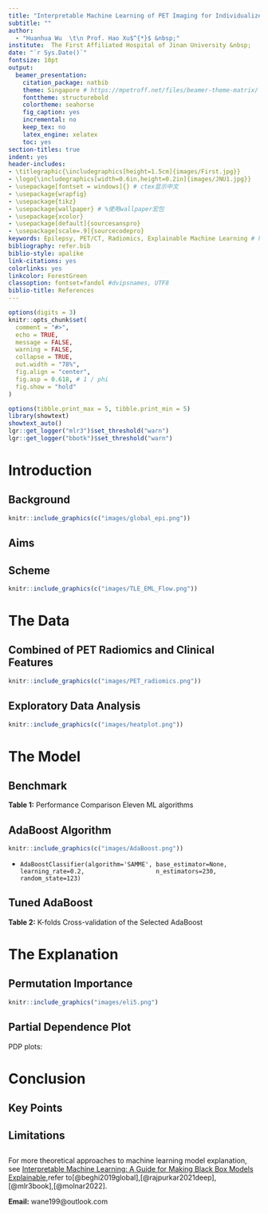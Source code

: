 ```yaml
---
title: "Interpretable Machine Learning of PET Imaging for Individualized Predictions of Seizure Outcomes after Temporal Lobe Epilepsy Surgery" # $^{18}$F-FDG 
subtitle: ""
author: 
  - "Huanhua Wu  \t\n Prof. Hao Xu$^{*}$ &nbsp;"
institute:  The First Affiliated Hospital of Jinan University &nbsp;
date: "`r Sys.Date()`"
fontsize: 10pt
output:
  beamer_presentation:
    citation_package: natbib
    theme: Singapore # https://mpetroff.net/files/beamer-theme-matrix/
    fonttheme: structurebold
    colortheme: seahorse
    fig_caption: yes
    incremental: no
    keep_tex: no
    latex_engine: xelatex
    toc: yes
section-titles: true
indent: yes
header-includes:
- \titlegraphic{\includegraphics[height=1.5cm]{images/First.jpg}}
- \logo{\includegraphics[width=0.6in,height=0.2in]{images/JNU1.jpg}}
- \usepackage[fontset = windows]{} # ctex显示中文
- \usepackage{wrapfig}
- \usepackage{tikz}
- \usepackage{wallpaper} # %使用wallpaper宏包
- \usepackage{xcolor}
- \usepackage[default]{sourcesanspro}
- \usepackage[scale=.9]{sourcecodepro}
keywords: Epilepsy, PET/CT, Radiomics, Explainable Machine Learning # https://www.kaggle.com/code/tentotheminus9/what-causes-heart-disease-explaining-the-model
bibliography: refer.bib
biblio-style: apalike
link-citations: yes
colorlinks: yes
linkcolor: ForestGreen
classoption: fontset=fandol #dvipsnames, UTF8
biblio-title: References
---
```

\setbeamercolor{titlelike}{bg=black,fg=white}
\newcommand\Background{%
\begin{tikzpicture}[remember picture,overlay]
\node[inner sep = 0pt, outer sep = 0pt,opacity=0.65]
  at (current page.center)
  {\includegraphics[width=\paperwidth,height=\paperheight]{images/AI.jpg}};
\end{tikzpicture}%
}

\def\begincols{\begin{columns}}
\def\begincol{\begin{column}}
\def\endcol{\end{column}}
\def\endcols{\end{columns}}

```r

options(digits = 3)
knitr::opts_chunk$set(
  comment = "#>",
  echo = TRUE,
  message = FALSE,
  warning = FALSE,
  collapse = TRUE,
  out.width = "78%",
  fig.align = "center",
  fig.asp = 0.618, # 1 / phi
  fig.show = "hold"
)
```

```r
options(tibble.print_max = 5, tibble.print_min = 5)
library(showtext)
showtext_auto()
lgr::get_logger("mlr3")$set_threshold("warn")
lgr::get_logger("bbotk")$set_threshold("warn")
```

# Introduction 

## Background

```r
knitr::include_graphics(c("images/global_epi.png"))
```

## Aims

\begin{columns}
\column{.45\textwidth}
\begin{figure}
\centering
% Requires \usepackage{graphicx}
\includegraphics[width=5.5cm]{images/Black-box.png}
\caption{Black-box of AI}
\end{figure}
\column{.65\textwidth}
\begin{figure}
\centering
% Requires \usepackage{graphicx}
\includegraphics[width=6.3cm]{images/xai.png}
\caption{Learning Performance Versus Explainability Trade-Off of AI}
\end{figure}
\end{columns}

<!-- ##  -->

<!-- ```{r echo=FALSE, out.width=c("70%", "80%"),fig.cap="Focus on Interpretability of ML"} -->
<!-- knitr::include_graphics(c("images/Black-box.png", "images/xai.png")) -->
<!-- ``` -->
## Scheme

```r
knitr::include_graphics(c("images/TLE_EML_Flow.png"))
```

# The Data

## Combined of PET Radiomics and Clinical Features

```r
knitr::include_graphics(c("images/PET_radiomics.png"))
```

## Exploratory Data Analysis

```r
knitr::include_graphics(c("images/heatplot.png"))
```

# The Model

## Benchmark

**Table 1:** Performance Comparison Eleven ML algorithms
\centering
\tiny
\begin{table}[]
\begin{tabular}{lllllllll} \hline
Model                           & Accuracy & AUC   & Recall & Prec. & F1    & Kappa & MCC   & APC   \\ \hline
Ada Boost Classifier            & 0.883    & 0.789 & 0.4    & 0.433 & 0.393 & 0.345 & 0.357 & 0.59  \\ 
Extreme Gradient Boosting       & 0.884    & 0.777 & 0.3    & 0.4   & 0.333 & 0.287 & 0.295 & 0.607 \\
Random Forest Classifier        & 0.884    & 0.763 & 0.2    & 0.35  & 0.25  & 0.217 & 0.23  & 0.612 \\
Gradient Boosting Classifier    & 0.89     & 0.762 & 0.35   & 0.483 & 0.39  & 0.346 & 0.36  & 0.591 \\
Light Gradient Boosting Machine & 0.859    & 0.749 & 0.25   & 0.325 & 0.267 & 0.211 & 0.221 & 0.512 \\
Logistic Regression             & 0.878    & 0.669 & 0.05   & 0.1   & 0.067 & 0.055 & 0.059 & 0.448 \\
Extra Trees Classifier          & 0.884    & 0.662 & 0.1    & 0.2   & 0.133 & 0.118 & 0.127 & 0.443 \\
K Neighbors Classifier          & 0.865    & 0.646 & 0.2    & 0.2   & 0.183 & 0.14  & 0.149 & 0.283 \\
Linear Discriminant Analysis    & 0.884    & 0.642 & 0.1    & 0.2   & 0.133 & 0.119 & 0.128 & 0.418 \\
Naive Bayes                     & 0.251    & 0.586 & 0.9    & 0.129 & 0.226 & 0.014 & 0.072 & 0.332 \\
Decision Tree Classifier        & 0.798    & 0.584 & 0.3    & 0.264 & 0.259 & 0.158 & 0.167 & 0.218 \\
Std                             & 0.047    & 0.172 & 0.320  & 0.490 & 0.367 & 0.368 & 0.384 & 0.200 \\ \hline
\end{tabular}
\end{table}

## AdaBoost Algorithm

```r
knitr::include_graphics(c("images/AdaBoost.png"))
```
- `AdaBoostClassifier(algorithm='SAMME', base_estimator=None, learning_rate=0.2,
                   n_estimators=230, random_state=123)` 

## Tuned AdaBoost

**Table 2:** K-folds Cross-validation of the Selected AdaBoost
\centering
\tiny
\begin{table}[]
\begin{tabular}{lllllllll}
\hline
\multicolumn{1}{c}{Tuned\_Ada} & \multicolumn{1}{c}{Accuracy} & \multicolumn{1}{c}{AUC} & \multicolumn{1}{c}{Recall} & \multicolumn{1}{c}{Prec.} & \multicolumn{1}{c}{F1} & \multicolumn{1}{c}{Kappa} & \multicolumn{1}{c}{MCC} & \multicolumn{1}{c}{APC} \\ \hline
1                              & 0.882                        & 0.733                   & 0.000                      & 0.000                     & 0.000                  & 0.000                     & 0.000                   & 0.361                   \\ 
2                              & 1.000                        & 1.000                   & 1.000                      & 1.000                     & 1.000                  & 1.000                     & 1.000                   & 1.000                   \\
3                              & 0.824                        & 0.550                   & 0.000                      & 0.000                     & 0.000                  & -0.085                    & -0.091                  & 0.183                   \\
4                              & 0.875                        & 0.893                   & 0.000                      & 0.000                     & 0.000                  & 0.000                     & 0.000                   & 0.500                   \\
5                              & 0.938                        & 0.929                   & 0.500                      & 1.000                     & 0.667                  & 0.636                     & 0.683                   & 0.750                   \\
6                              & 0.938                        & 0.964                   & 0.500                      & 1.000                     & 0.667                  & 0.636                     & 0.683                   & 0.833                   \\
7                              & 0.875                        & 0.554                   & 0.000                      & 0.000                     & 0.000                  & 0.000                     & 0.000                   & 0.321                   \\
8                              & 0.938                        & 0.964                   & 0.500                      & 1.000                     & 0.667                  & 0.636                     & 0.683                   & 0.833                   \\
9                              & 0.938                        & 1.000                   & 0.500                      & 1.000                     & 0.667                  & 0.636                     & 0.683                   & 1.000                   \\
10                             & 0.938                        & 0.679                   & 0.500                      & 1.000                     & 0.667                  & 0.636                     & 0.683                   & 0.591                   \\
Mean                           & 0.914                        & 0.827                   & 0.350                      & 0.600                     & 0.433                  & 0.410                     & 0.432                   & 0.637                   \\
Std                            & 0.047                        & 0.172                   & 0.320                      & 0.490                     & 0.367                  & 0.368                     & 0.384                   & 0.200       \\ \hline           
\end{tabular}
\end{table}


# The Explanation 

## Permutation Importance

```r
knitr::include_graphics("images/eli5.png")
``` 

## Partial Dependence Plot
PDP plots:
\begin{itemize}[<+->]
\item \begin{columns}
\column{.4\textwidth}
\begin{figure}
\centering
% Requires \usepackage{graphicx}
\includegraphics[width=6cm]{images/pdp_1.png}
\end{figure}
\column{.5\textwidth}
\begin{figure}
\centering
% Requires \usepackage{graphicx}
\includegraphics[width=6cm]{images/pdp_2.png}
\end{figure}
\end{columns}
\end{itemize}

# Conclusion

## Key Points

\begin{itemize}[<+->]
\item Metabolic radiomics are helpful to predict the postsurgical seizure outcomes;
\bigskip
\item Combination of PET Radiomics and Clinical Features are more robust;
\bigskip
\item IML technique can further deepen the understanding of the principle of ML models and the decision-making process for professional and intuitive interpretation
\end{itemize}

## Limitations

\begin{itemize}[<+->]
\item More data, especially external validation cohort;
\bigskip
\item Fusion of PET/MRI multimodal imaging;
\bigskip
\item Other subtypes of drug-resistant epilepsy
\end{itemize}

## 

For more theoretical approaches to machine learning model explanation, see [Interpretable Machine Learning: A Guide for Making Black Box Models Explainable](https://christophm.github.io/interpretable-ml-book/),refer to[@beghi2019global],[@rajpurkar2021deep],[@mlr3book],[@molnar2022].

\bigskip

**Email:** wane199@outlook.com

## 

\begin{center}
  \emph{\textbf{\Huge{{THANKS !}}}}
\end{center}
\Background
